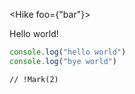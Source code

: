 
<Hike foo={"bar"}>

Hello world!

```js my meta
console.log("hello world")
console.log("bye world")
```

```jsonc THE CUSTOMER OBJECT
// !Mark(2)
```

</Hike>
